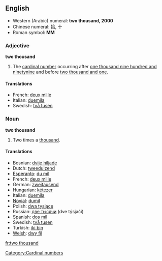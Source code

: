 ==English==

*Western (Arabic) numeral: '''two thousand, 2000'''
*Chinese numeral: 拾, 十
*Roman symbol: '''MM'''

===Adjective===
'''two thousand'''
# The [[cardinal number]] occurring after [[one thousand nine hundred and ninetynine]] and before [[two thousand and one]].

====Translations====
*French: [[deux mille]]
*Italian: [[duemila]]
*Swedish: [[två tusen]]

===Noun===
'''two thousand'''
# Two times a [[thousand]].

====Translations====

*Bosnian: [[dvije hiljade]] {{f}}
*Dutch: [[tweeduizend]] {{f}}
*[[Esperanto]]: [[du mil]]
*French: [[deux mille]] {{m}}
*German: [[zweitausend]] {{f}}
*Hungarian: [[kétezer]]
*Italian: [[duemila]] {{m}}
*[[Novial]]: [[dumil]]
*Polish: [[dwa tysiące]]
*Russian: [[две тысячи]] (dve týsjači) {{f}}
*Spanish: [[dos mil]] {{m}}
*Swedish: [[två tusen]]
*Turkish: [[iki bin]]
*[[Welsh]]: [[dwy fil]]

[[Category:Cardinal numbers]]

[[fr:two thousand]]